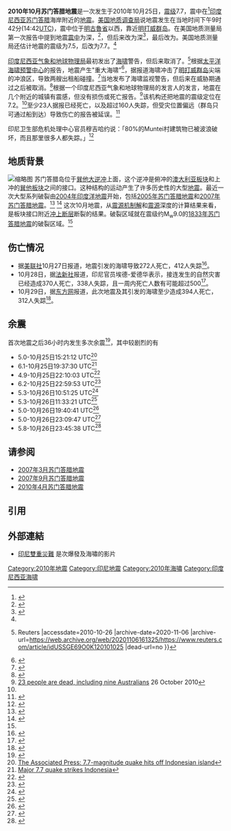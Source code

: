 {{noteTA
|G1=Earthquake
}}
{{地震
| title      = 2010年10月苏门答腊地震
| date       = {{Start date|2010|10|25|14|42|22|Z}}
| map        = Shakemap October 2010 Indonesia.jpg
|map2 = {{Location map | Indonesia Sumatra
| label =
| lat = -3.464
| long = 100.084
| mark = Bullseye1.png
| marksize = 40
| position = top
| width = 250
| float = center
| caption = }}
| map2_caption = 地震震央
| magnitude  = 7.7 [[矩震級|M<sub>w</sub>]]
| depth      = {{convert|12.8|mi|km}}
| location   = {{coord|3.464|S|100.084|E|display=inline,title}}<ref name="USGS-mainquake" /><ref name="maps-google" />
| countries affected = {{IDN}}
| intensity  =
| casualties = 435人死亡<ref name="Jakarta Globe Indonesia Battles" />
}}
'''2010年10月苏门答腊地震'''是一次发生于2010年10月25日，[[矩震級|震级]]7.7，震中在<ref name="usgs">{{Cite web |url=http://earthquake.usgs.gov/earthquakes/recenteqsww/Quakes/usa00043nx.html |title=Magnitude 7.5 - KEPULAUAN MENTAWAI REGION, INDONESIA<!-- Bot generated title --> |accessdate=2010-10-26 |archive-date=2010-10-28 |archive-url=https://web.archive.org/web/20101028104824/http://earthquake.usgs.gov/earthquakes/recenteqsww/Quakes/usa00043nx.html |dead-url=no }}</ref>[[印度尼西亚|印度尼西亚]][[苏门答腊|苏门答腊]]海岸附近的[[地震|地震]]。[[美国地质调查局|美国地质调查局]]说地震发生在当地时间下午9时42分(14:42[[UTC|UTC]])，震中位于[[明古魯省|明古魯省]]以西{{convert|150|mi|km}}，靠近[[明打威群岛|明打威群岛]]。在美国地质测量局第一次报告中提到地震[[震中|震中]]为{{convert|20.5|mi|km}}深，<ref>{{Cite web |url=http://www.bbc.co.uk/news/world-europe-11621977 |title=BBC News - Major earthquake strikes off Indonesia<!-- Bot generated title --> |accessdate=2010-10-26 |archive-date=2010-10-26 |archive-url=https://web.archive.org/web/20101026045356/http://www.bbc.co.uk/news/world-europe-11621977 |dead-url=no }}</ref>，但后来改为{{convert|8.8|mi|km}}深<ref name="msnbc">{{Cite web |url=http://www.msnbc.msn.com/id/39831929/ns/world_news-asiapacific/ |title=Major quake hits Indonesia - World news - Asia-Pacific - msnbc.com<!-- Bot generated title --> |accessdate=2010-10-26 |archive-date=2012-11-05 |archive-url=https://web.archive.org/web/20121105072552/http://www.msnbc.msn.com/id/39831929/ns/world_news-asiapacific/ |dead-url=no }}</ref>，最后改为{{convert|12.8|mi|km}}。美国地质测量局还估计地震的震级为7.5，后改为7.7。<ref name="usgs" />

[[印度尼西亚气象和地球物理局|印度尼西亚气象和地球物理局]]最初发出了[[海啸|海啸]]警告，但后来取消了。<ref>{{Cite web |url=http://www.reuters.com/article/idUSSGE69O0K120101025 |title=Tsunami warning relaxed after Indonesia quake {{!}} Reuters<!-- Bot generated title --> |accessdate=2010-10-26 |archive-date=2020-11-06 |archive-url=https://web.archive.org/web/20201106161325/https://www.reuters.com/article/idUSSGE69O0K120101025 |dead-url=no }}</ref>根据[[太平洋海啸预警中心|太平洋海啸预警中心]]的报告，地震产生"重大海啸"<ref>{{cite web|url=http://www.weather.gov/ptwc/text.php?id=indian.2010.10.25.165759|title=<!-- empty -->|access-date=2010-10-26|archive-url=https://web.archive.org/web/20101027161409/http://www.weather.gov/ptwc/text.php?id=indian.2010.10.25.165759|archive-date=2010-10-27|dead-url=yes}}</ref>，据报道海啸冲击了[[明打威群岛|明打威群岛]]尖端的冲浪区，导致两艘出租船碰撞。<ref>{{Cite web |url=http://au.news.yahoo.com/world/a/-/world/8196921/tsunami-hits-indonesia-report |title=Tsunami hits Indonesia: report - Yahoo!7<!-- Bot generated title --> |accessdate=2010-10-26 |archive-date=2010-10-28 |archive-url=https://web.archive.org/web/20101028121350/http://au.news.yahoo.com/world/a/-/world/8196921/tsunami-hits-indonesia-report |dead-url=no }}</ref>当地发布了海啸监视警告，但后来在威胁期通过之后被取消。<ref>{{Cite web |url=http://www.cnn.com/2010/WORLD/asiapcf/10/25/indonesia.quake/?hpt=T2 |title=7.5-magnitude quake strikes off Indonesian coast - CNN.com<!-- Bot generated title --> |accessdate=2010-10-26 |archive-date=2020-09-16 |archive-url=https://web.archive.org/web/20200916130418/http://www.cnn.com/2010/WORLD/asiapcf/10/25/indonesia.quake/?hpt=T2 |dead-url=no }}</ref>根据一个印度尼西亚气象和地球物理局的发言人的发言，地震在几个附近的城镇有震感，但没有损伤或死亡报告。<ref>[http://www.channelnewsasia.com/stories/afp_asiapacific/view/1089435/1/.html 23 people are dead, including nine Australians] {{Wayback|url=http://www.channelnewsasia.com/stories/afp_asiapacific/view/1089435/1/.html |date=20121022220254 }} 26 October 2010</ref>该机构还把地震的震级定位在7.2。<ref name="msnbc" />至少23人据报已经死亡，以及超过160人失踪，但受灾位置偏远（群岛只可通过船到达）导致伤亡的报告被延误。<ref>{{cite web |url=http://news.yahoo.com/s/ap/20101026/ap_on_re_as/as_indonesia_earthquake |title=存档副本 |accessdate=2010-10-26 |deadurl=yes |archiveurl=https://web.archive.org/web/20101027220423/http://news.yahoo.com/s/ap/20101026/ap_on_re_as/as_indonesia_earthquake |archivedate=2010-10-27 }}</ref>

印尼卫生部危机处理中心官员穆吉哈约说：「80%的Muntei村建筑物已被波浪破坏，而且那里很多人都失踪。」<ref>{{Cite web |url=http://www.vancouversun.com/news/Tsunami+volcanic+eruption+leave+dead+Indonesia/3730394/story.html |title=Tsunami, volcanic eruption leave 121 dead in Indonesia<!-- Bot generated title --> |accessdate=2010-10-27 |archive-date=2010-10-30 |archive-url=https://web.archive.org/web/20101030144146/http://www.vancouversun.com/news/Tsunami+volcanic+eruption+leave+dead+Indonesia/3730394/story.html |dead-url=no }}</ref>

== 地质背景 ==
[[File:USGS_Sunda_Trench.JPG|缩略图]]
苏门答腊岛位于[[巽他大逆冲|巽他大逆冲]]上面，这个逆冲是俯冲的[[印度-澳洲板塊|澳大利亚板块]]和上冲的[[巽他板块|巽他板块]]之间的接口。这种结构的运动产生了许多历史性的大型[[地震|地震]]。最近一次大型系列破裂由[[2004年印度洋地震|2004年印度洋地震]]开始，包括[[2005年苏门答腊地震|2005年苏门答腊地震]]和[[2007年苏门答腊地震|2007年苏门答腊地震]]。<ref name="Sieh">{{cite web |url=http://www.gps.caltech.edu/~sieh/pubs_docs/submitted/Snu.pdf |title=The Sunda megathrust: past, present and future |last=Sieh |first=K. |accessdate=2010-10-26 |deadurl=yes |archiveurl=https://web.archive.org/web/20100801095111/http://www.gps.caltech.edu/~sieh/pubs_docs/submitted/Snu.pdf |archivedate=2010-08-01 }}</ref> <ref name="Bürgmann">{{cite journal|last=Bürgmann|first=R.|year=2009|title=Imperfect dominoes|journal=Nature Geoscience|volume=2|pages=78–88|url=http://www.tectonics.caltech.edu/news/docs/ngeo422.pdf|accessdate=26 October 2010|archive-date=2021-01-02|archive-url=https://web.archive.org/web/20210102232615/http://tectonics.caltech.edu/news/docs/ngeo422.pdf|dead-url=no}}</ref> 这次10月地震，从[[震源机制解|震源机制解]]和[[震源|震源]]深度的计算结果来看，是板块接口附近[[冲上断层|冲上断层]]断裂的结果。破裂区域就在震级约M<sub>w</sub>9.0的[[1833年苏门答腊地震|1833年苏门答腊地震]]的破裂区域。<ref name="usgs"/>

== 伤亡情况 ==
* 据[[美联社|美联社]]10月27日报道，地震引发的海啸导致272人死亡，412人失踪<ref>{{cite web|url=http://news.163.com/10/1027/21/6K1J8IDV00014AEE.html|title=印尼海啸已致272死412失踪 首批救援队进入灾区|accessdate=27 October 2010|archive-url=https://web.archive.org/web/20101101052002/http://news.163.com/10/1027/21/6K1J8IDV00014AEE.html|archive-date=2010-11-01|dead-url=yes}}</ref>。
* 10月28日，据[[法新社|法新社]]报道，印尼官员埃德-爱德华表示，接连发生的自然灾害已经造成370人死亡，338人失踪，且一周内死亡人数有可能超过500<ref>{{cite web|url=http://news.163.com/10/1028/20/6K41SOLV00014JB6.html|title=印尼海啸等灾害已致370人死 本周恐将突破500|accessdate=28 October 2010|archive-url=https://web.archive.org/web/20101101110552/http://news.163.com/10/1028/20/6K41SOLV00014JB6.html|archive-date=2010-11-01|dead-url=yes}}</ref>。
* 10月29日，据[[东方网|东方网]]报道，此次地震及其引发的海啸至少造成394人死亡，312人失踪<ref>{{cite web|url=http://news.eastday.com/w/20101029/u1a5518442.html|title=印尼地震、海啸死亡人数升至394人 312人失踪|accessdate=29 October 2010|archive-date=2015-06-04|archive-url=https://web.archive.org/web/20150604171259/http://news.eastday.com/w/20101029/u1a5518442.html|dead-url=no}}</ref>。

== 余震 ==
首次地震之后36小时内发生多次余震<ref>{{cite web|url=http://earthquake.usgs.gov/earthquakes/recenteqsww/Maps/10/100_-5_eqs.php|title=<!-- empty -->|accessdate=2010-10-27|archive-date=2010-10-29|archive-url=https://web.archive.org/web/20101029055754/http://earthquake.usgs.gov/earthquakes/recenteqsww/Maps/10/100_-5_eqs.php|dead-url=no}}</ref>，其中较剧烈的有
* 5.0-10月25日15:21:12 UTC<ref>[http://www.google.com/hostednews/ap/article/ALeqM5jOdffOzPaVp4eSUDnE5CfTjRGRJA?docId=a2ed41447c4b411a9918913fd4f385c1 The Associated Press: 7.7-magnitude quake hits off Indonesian island<!-- Bot generated title -->]</ref>
* 6.1-10月25日19:37:30 UTC<ref>[http://www.montrealgazette.com/news/Major+quake+strikes+Indonesia/3722349/story.html Major 7.7 quake strikes Indonesia<!-- Bot generated title -->]{{dead link|date=十一月 2017 |bot=InternetArchiveBot }}</ref>
* 4.9-10月25日22:10:03 UTC<ref>{{Cite web |url=http://earthquake.usgs.gov/earthquakes/recenteqsww/Quakes/usa00044ca.php |title=Magnitude 4.9 - KEPULAUAN MENTAWAI REGION, INDONESIA<!-- Bot generated title --> |accessdate=2010-10-26 |archive-date=2010-10-28 |archive-url=https://web.archive.org/web/20101028120956/http://earthquake.usgs.gov/earthquakes/recenteqsww/Quakes/usa00044ca.php |dead-url=no }}</ref>
* 6.2-10月25日22:59:53 UTC<ref>{{Cite web |url=http://earthquake.usgs.gov/earthquakes/recenteqsww/Quakes/usa00044dt.php |title=Magnitude 6.2 - KEPULAUAN MENTAWAI REGION, INDONESIA<!-- Bot generated title --> |accessdate=2010-10-26 |archive-date=2010-10-27 |archive-url=https://web.archive.org/web/20101027101215/http://earthquake.usgs.gov/earthquakes/recenteqsww/Quakes/usa00044dt.php |dead-url=no }}</ref>
* 5.3-10月26日10:51:25 UTC<ref>{{cite web | url = http://earthquake.usgs.gov/earthquakes/recenteqsww/Quakes/usa00044md.php | title = Magnitude 5.3 – SOUTHWEST OF SUMATRA, INDONESIA | work = earthquake.usgs.gov | publisher = USGS | date =  | accessdate = 2010-10-26 | archive-date = 2010-10-29 | archive-url = https://web.archive.org/web/20101029031012/http://earthquake.usgs.gov/earthquakes/recenteqsww/Quakes/usa00044md.php | dead-url = no }}</ref>
* 5.3-10月26日11:33:21 UTC<ref>{{cite web | url = http://earthquake.usgs.gov/earthquakes/recenteqsww/Quakes/usa00044ms.php | title = Magnitude 5.3 – KEPULAUAN MENTAWAI REGION, INDONESIA | work = earthquake.usgs.gov | publisher = USGS | date =  | accessdate = 2010-10-26 | archive-date = 2010-10-29 | archive-url = https://web.archive.org/web/20101029025609/http://earthquake.usgs.gov/earthquakes/recenteqsww/Quakes/usa00044ms.php | dead-url = no }}</ref>
* 5.0-10月26日19:40:41 UTC<ref>{{cite web | url = http://earthquake.usgs.gov/earthquakes/recenteqsww/Quakes/us2010cwcf.php | title = Magnitude 5.0 – SOUTHWEST OF SUMATRA, INDONESIA | work = earthquake.usgs.gov | publisher = USGS | date =  | accessdate = 2010-10-26 | archive-date = 2010-10-28 | archive-url = https://web.archive.org/web/20101028202040/http://earthquake.usgs.gov/earthquakes/recenteqsww/Quakes/us2010cwcf.php | dead-url = no }}</ref>
* 5.0-10月26日23:09:47 UTC<ref>{{cite web|url=http://earthquake.usgs.gov/earthquakes/recenteqsww/Quakes/usa00044yn.php|title=<!-- empty -->|accessdate=2010-10-27|archive-date=2010-10-30|archive-url=https://web.archive.org/web/20101030142248/http://earthquake.usgs.gov/earthquakes/recenteqsww/Quakes/usa00044yn.php|dead-url=no}}</ref>
* 5.8-10月26日23:45:38 UTC<ref>{{cite web|url=http://earthquake.usgs.gov/earthquakes/recenteqsww/Quakes/usa00044z1.php|title=<!-- empty -->|accessdate=2010-10-27|archive-date=2010-10-29|archive-url=https://web.archive.org/web/20101029173117/http://earthquake.usgs.gov/earthquakes/recenteqsww/Quakes/usa00044z1.php|dead-url=no}}</ref>

== 请参阅 ==
* [[2007年3月苏门答腊地震|2007年3月苏门答腊地震]]
* [[2007年9月苏门答腊地震|2007年9月苏门答腊地震]]
* [[2010年4月苏门答腊地震|2010年4月苏门答腊地震]]

== 引用 ==
{{reflist
| colwidth = 30em
| refs =

<ref name="USGS-mainquake">{{cite web
| url = http://earthquake.usgs.gov/earthquakes/recenteqsww/Quakes/usa00043nx.html
| title = Magnitude 7.7 – KEPULAUAN MENTAWAI REGION, INDONESIA
| date = 2010-10-25
| work = earthquake.usgs.gov
| publisher = [[USGS|USGS]]
| accessdate = 2010-10-27
| deadurl = yes
| archiveurl = https://web.archive.org/web/20101028104824/http://earthquake.usgs.gov/earthquakes/recenteqsww/Quakes/usa00043nx.html
| archivedate = 2010-10-28
}}</ref>

<ref name="maps-google">
{{cite web
| url = http://maps.google.com/maps?hl=en&q=-3.76+99.69&um=1&ie=UTF-8
| title = Google Maps
| work = maps.google.com
| publisher = Google
| accessdate = 2010-10-27
}}
</ref>

<ref name="Jakarta Globe Indonesia Battles">{{cite news 
 |author=Bayo Ismoyu 
 |title=Death Toll From Indonesian Disasters Tops 400 
 |newspaper=The Jakarta Globe 
 |date=2010-10-30 
 |url=http://www.thejakartaglobe.com/news/indonesia-battles-disasters-on-two-fronts/404050 
 |accessdate=2010-10-30 
 |deadurl=yes 
 |archiveurl=https://web.archive.org/web/20120925114032/http://www.thejakartaglobe.com/news/indonesia-battles-disasters-on-two-fronts/404050 
 |archivedate=2012-09-25 
 }}</ref>

}}

== 外部連結 ==
{{wikinewspar2|1=en:Magnitude 7.7 earthquake strikes off Indonesia coast|d1=Magnitude 7.7 earthquake strikes off Indonesia coast|2=en:113 dead and hundreds missing in Indonesia after tsunami destroys island villages|d2=113 dead and hundreds missing in Indonesia after tsunami destroys island villages}}
* [http://www.educatedearth.net/video.php?id=4290 印尼雙重災難]{{Wayback|url=http://www.educatedearth.net/video.php?id=4290 |date=20201101005602 }} 是次爆發及海嘯的影片

{{Earthquakes in 2010}}
<!--  WikiBhasha   v=2  time=2010-10-26:17:45:16:841-->

[[Category:2010年地震|Category:2010年地震]]
[[Category:印尼地震|Category:印尼地震]]
[[Category:2010年海嘯|Category:2010年海嘯]]
[[Category:印度尼西亚海啸|Category:印度尼西亚海啸]]